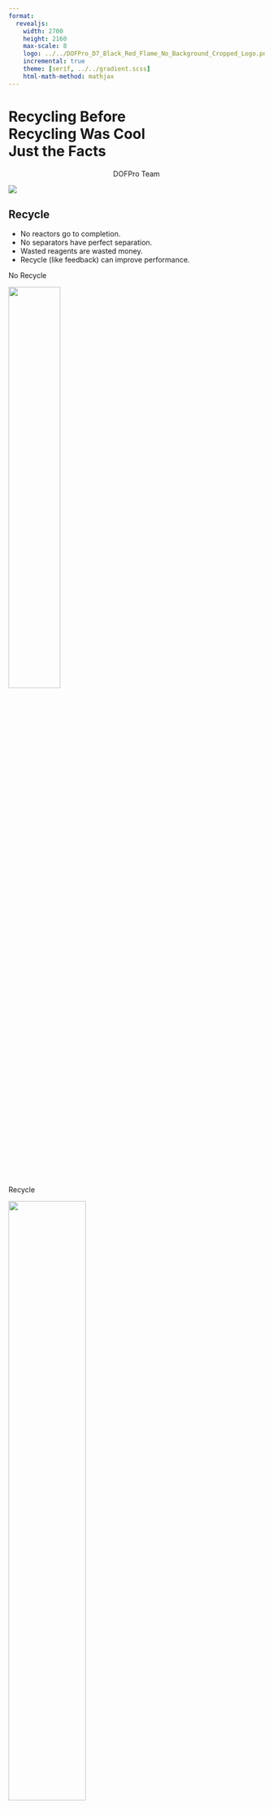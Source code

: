 ```yaml
---
format:
  revealjs:
    width: 2700
    height: 2160
    max-scale: 8
    logo: ../../DOFPro_D7_Black_Red_Flame_No_Background_Cropped_Logo.png
    incremental: true
    theme: [serif, ../../gradient.scss]
    html-math-method: mathjax
---
```


# Recycling Before<br/>Recycling Was Cool</br>Just the Facts{.bigbold75}

::: {style="text-align: center;"}
DOFPro Team
:::

![](../../DOFPro_D7_Black_Red_Flame_No_Background_Cropped.png){.absolute left="22%" top="-45%"}

## Recycle

 - No reactors go to completion.
 - No separators have perfect separation.
 - Wasted reagents are wasted money.
 - Recycle (like feedback) can improve performance.

:::{.fragment}
:::{.absolute top=50% left=0%}
No Recycle
:::

![](RecycDemo1.png){.absolute left=0% top=52% width=45%}
:::

:::{.fragment}
:::{.absolute top=50% left=50%}
Recycle
:::

![](RecycDemo2.png){.absolute left=50% top=51% width=55%}
:::

## Recycle Comparison – No Recycle

![](RecycDemo1.png){.absolute left=0% top=10% width=60%}

:::{style="font-size: 60px"}
:::{.absolute top=20% left=7%}
$\enclose{circle}{1}$
:::
:::{.absolute top=20% left=20%}
$\enclose{circle}{2}$
:::
:::{.absolute top=14% left=48%}
$\enclose{circle}{4}$
:::
:::{.absolute top=34% left=48%}
$\enclose{circle}{3}$
:::
:::{.absolute top=24% left=1%}
$\mathrm{A}$
:::
:::{.absolute top=12.5% left=24%}
$\begin{array}{c}\mathrm{A}\\\mathrm{B}\\\mathrm{C}\end{array}$
:::
:::{.absolute top=14% left=58%}
$\begin{array}{c}\mathrm{A}\\\mathrm{B}\\\mathrm{C}\end{array}$
:::
:::{.absolute top=33% left=58%}
$\begin{array}{c}\mathrm{A}\\\mathrm{B}\end{array}$
:::
:::

:::{.absolute top=19% left=65%}
$$
\mathrm{C_3H_8 \rightarrow C_3H_6 + H_2}
$$

$$
\mathrm{A \rightarrow B + C}
$$
:::

:::{.absolute top=50% left=0%}
Given: Feed $\mathrm{100\ mol/s\ A}$
<br/><br/>
Reactor: $f_\mathrm{A}=0.10\ (10\%)$
<br/><br/>
Separator: $t_\mathrm{A3} = 0.995,\ t_\mathrm{B4} = 0.950,\ t_\mathrm{C4} = 1$.
:::

## No Recycle (cont.)

### Material Balances

:::: {.columns}

::: {.column width=50%}
**Reactor**

:::{style="font-size: 90px"}
$$
\dot{\xi} = f_\mathrm{A} \dot{n}_\mathrm{A1} /(-\nu_\mathrm{A})
$$
$$
\dot{\xi} = (0.10)(100) = 10\ \mathrm{mol/s}
$$
$$
\dot{n}_{i2} = \dot{n}_{i1} + \nu_i \dot{\xi}
$$
$$
\dot{n}_\mathrm{A2} = 100 - 10 = 90\ \mathrm{mol/s}
$$

$$
\dot{n}_\mathrm{B2} = 0 + 10 = 10\ \mathrm{mol/s}
$$
$$
\dot{n}_\mathrm{C2} = 0 + 10 = 10\ \mathrm{mol/s}
$$
:::
:::

::: {.column width=50%}
**Separator**

:::{style="font-size: 90px"}
$$
\dot{n}_{i3} = t_{i3} \dot{n}_{i2},\ \ \ \ \ t_{i4} = 1 - t_{i3}
$$

$$
\dot{n}_\mathrm{A3}=(0.995)(90) = 89.55\ \mathrm{mol/s}
$$

$$
\dot{n}_\mathrm{B3}=(0.05)(10) = 0.5\ \mathrm{mol/s}
$$

$$
\dot{n}_\mathrm{C3}=(0)(10) = 0\ \mathrm{mol/s}
$$

$$
\dot{n}_\mathrm{A4} = \dot{n}_\mathrm{A2} - \dot{n}_\mathrm{A3} = 0.45\ \mathrm{mol/s}
$$
$$
\dot{n}_\mathrm{B4} = \dot{n}_\mathrm{B2} - \dot{n}_\mathrm{B3} = 9.5\ \mathrm{mol/s}
$$
$$
\dot{n}_\mathrm{C4} = \dot{n}_\mathrm{C2} - \dot{n}_\mathrm{C3} = 10\ \mathrm{mol/s}
$$
:::
:::
::::

## No Recycle Spreadsheet

![](RecycDemo1.png){.absolute left=0% top=10% width=60%}

:::{style="font-size: 60px"}
:::{.absolute top=20% left=7%}
$\enclose{circle}{1}$
:::
:::{.absolute top=20% left=20%}
$\enclose{circle}{2}$
:::
:::{.absolute top=14% left=48%}
$\enclose{circle}{4}$
:::
:::{.absolute top=34% left=48%}
$\enclose{circle}{3}$
:::
:::{.absolute top=24% left=1%}
$\mathrm{A}$
:::
:::{.absolute top=12.5% left=24%}
$\begin{array}{c}\mathrm{A}\\\mathrm{B}\\\mathrm{C}\end{array}$
:::
:::{.absolute top=14% left=58%}
$\begin{array}{c}\mathrm{A}\\\mathrm{B}\\\mathrm{C}\end{array}$
:::
:::{.absolute top=33% left=58%}
$\begin{array}{c}\mathrm{A}\\\mathrm{B}\end{array}$
:::
:::

:::{.absolute top=19% left=65%}
$$
\mathrm{C_3H_8 \rightarrow C_3H_6 + H_2}
$$

$$
\mathrm{A \rightarrow B + C}
$$
:::

![](NoRecycle.png){.absolute top=50% left=0%}

## Same System with Recycle

![](RecycDemo2.png){.absolute left=0% top=10% width=60%}

:::{style="font-size: 60px"}
:::{.absolute top=19.5% left=5%}
$\enclose{circle}{1}$
:::
:::{.absolute top=20% left=34%}
$\enclose{circle}{2}$
:::
:::{.absolute top=15% left=54%}
$\enclose{circle}{4}$
:::
:::{.absolute top=36% left=23%}
$\enclose{circle}{3}$
:::
:::{.absolute top=20% left=13%}
$\enclose{circle}{5}$
:::
:::{.absolute top=22% left=-1%}
$\mathrm{A}$
:::
:::{.absolute top=14% left=59%}
$\begin{array}{c}\mathrm{A}\\\mathrm{B}\\\mathrm{C}\end{array}$
:::
:::
:::{style="font-size: 90px"}
:::{.absolute top=50% left=0%}
**Reactor**

&nbsp;&nbsp;&nbsp;&nbsp;$\dot{\xi} = 0.10 \dot{n}_\mathrm{A5}\ \mathrm{mol/s}$

&nbsp;&nbsp;&nbsp;&nbsp;$\dot{n}_\mathrm{A2} = \dot{n}_\mathrm{A5} - 0.1 \dot{n}_\mathrm{A5} = 0.90 \dot{n}_\mathrm{A5}$
:::

:::{.absolute top=20% left=67%}
**Separator**

&nbsp;&nbsp;&nbsp;&nbsp;$\dot{n}_\mathrm{A3} = 0.995 \dot{n}_\mathrm{A2}$

&nbsp;&nbsp;&nbsp;&nbsp;$\dot{n}_\mathrm{A4} = 0.005 \dot{n}_\mathrm{A2}$
:::
:::{.absolute top=50% left=67%}
**Mixer**

&nbsp;&nbsp;&nbsp;&nbsp;$\dot{n}_\mathrm{A5} = 100 + \dot{n}_\mathrm{A3}$
:::
:::

:::{.absolute top=75% left=0%}
Material balance for component A

Four equations in four unknowns, $\dot{n}_\mathrm{A2}$, $\dot{n}_\mathrm{A3}$, $\dot{n}_\mathrm{A4}$, and $\dot{n}_\mathrm{A5}$.
:::
## Same System with Recycle (cont.)

Successive substitution on $\mathrm{A}$ for solution

:::{.absolute left=5%}
<br/>
$\dot{n}_\mathrm{A2} = 0.90 \dot{n}_\mathrm{A5}$
<br/><br/>
$\dot{n}_\mathrm{A3} = 0.995 \dot{n}_\mathrm{A2} = 0.995(0.90 \dot{n}_\mathrm{A5})$
<br/><br/>
$\dot{n}_\mathrm{A5} = 100 + \dot{n}_\mathrm{A3}= 100 + 0.995(0.90 \dot{n}_\mathrm{A5})$
<br/><br/>
$\dot{n}_\mathrm{A5}[1-0.995(0.90)] = 100$
<br/><br/>
$\dot{n}_\mathrm{A5} = \frac{100}{[1-0.995(0.90)]} = 956.9$
:::

## Same System with Recycle (cont.)

Use similar approach for B and C

**Solution:**

:::: {.columns}

::: {.column width=33%}
$$
\dot{n}_\mathrm{A2} = 861\ \mathrm{mol/s}
$$
$$
\dot{n}_\mathrm{A3} = 857\ \mathrm{mol/s}
$$
$$
\dot{n}_\mathrm{A4} = 4.3\ \mathrm{mol/s}
$$
$$
\dot{n}_\mathrm{A5} = 957\ \mathrm{mol/s}
$$

:::

::: {.column width=33%}
$$
\dot{n}_\mathrm{B2} = 101\ \mathrm{mol/s}
$$
$$
\dot{n}_\mathrm{B3} = 5.0\ \mathrm{mol/s}
$$
$$
\dot{n}_\mathrm{B4} = 96\ \mathrm{mol/s}
$$
$$
\dot{n}_\mathrm{B5} = 5.0\ \mathrm{mol/s}
$$
:::

::: {.column width=33%}
$$
\dot{n}_\mathrm{C2} = 96\ \mathrm{mol/s}
$$
$$
\dot{n}_\mathrm{C3} = 0\ \mathrm{mol/s}
$$
$$
\dot{n}_\mathrm{C4} = 96\ \mathrm{mol/s}
$$
$$
\dot{n}_\mathrm{C5} = 0\ \mathrm{mol/s}
$$
:::

::::


## Recycle Example (cont.)

What did recycle buy us?

Overall fractional conversion $= \frac{\dot{n}_\mathrm{A1} - \dot{n}_\mathrm{A4}}{\dot{n}_\mathrm{A4}}$

$$
f_\mathrm{A} = \frac{100-4.3}{100} = 0.957\ \mathrm{vs.\ 0.10}
$$

Overall extent of reaction (same as extent of reaction in the reactor, unlike fractional conversion)
$$
\dot{\xi}_\mathrm{overall} = 100-4.3 = 95.7\ \mathrm{mol/s\ vs.\ 10\ mol/s}
$$

What did it cost?

$$
\dot{n}_\mathrm{2} = 1058\ \mathrm{mol/s\ vs.\ 110\ mol/s}
$$

$$
\dot{n}_\mathrm{3} = 862\ \mathrm{mol/s\ vs.\ 90\ mol/s}
$$

## Recycle Example Spreadsheet

![](RecycDemo2.png){.absolute left=0% top=10% width=60%}

:::{style="font-size: 60px"}
:::{.absolute top=19.5% left=5%}
$\enclose{circle}{1}$
:::
:::{.absolute top=20% left=34%}
$\enclose{circle}{2}$
:::
:::{.absolute top=15% left=54%}
$\enclose{circle}{4}$
:::
:::{.absolute top=36% left=23%}
$\enclose{circle}{3}$
:::
:::{.absolute top=20% left=13%}
$\enclose{circle}{5}$
:::
:::{.absolute top=22% left=-1%}
$\mathrm{A}$
:::
:::{.absolute top=14% left=59%}
$\begin{array}{c}\mathrm{A}\\\mathrm{B}\\\mathrm{C}\end{array}$
:::
:::

:::{.absolute top=17% left=65%}
$$
\mathrm{C_3H_8 \rightarrow C_3H_6 + H_2}
$$

$$
\mathrm{A \rightarrow B + C}
$$
:::

![](Recycle.png){.absolute top=50% left=0%}

## Purge

![](PurgeExample.png)

 - Often necessary to remove trace species in the feed
 - Used with recycle when the separator has a split fraction of zero on a trace species
 - Less expensive than an additional separator


## Actual vs. Instructional PFD

Mixers with only two inputs and dividers with only two outputs are almost never shown on actual PFDs. They are represented by piping tees, instead.

![](MixDivRealLearn.png)


## The Takeaways

1. Recycle is used extensively in the chemical process industry to improve overall efficiency and cut down on waste.
2. Analyzing a recycle loop almost always requires a symbolic solution around the loop before the equations can be solved.
3. A purge line is often required in a recycle loop to prevent the buildup of trace components.
4. Mixers and dividers are often represented by tee-junctions in PFDs.



#

::: {.centered}
 </br></br></br></br></br>**Thanks for watching!** </br> The *Full Story* companion video is in the link in the upper left. The companion video in the series, *Leaving Radiator Springs In the Dust*, is in the upper right. To learn more about Chemical and Thermal Processes, visit the website linked in the description.
:::

![](../../DOFPro_D7_Black_Red_Flame_No_Background_Cropped.png){.absolute left="20%" top="100%"}